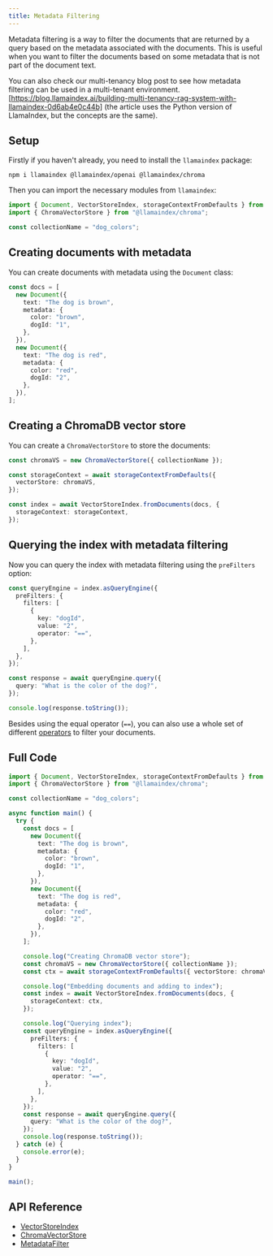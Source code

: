 ```yaml
---
title: Metadata Filtering
---
```


Metadata filtering is a way to filter the documents that are returned by a query based on the metadata associated with the documents. This is useful when you want to filter the documents based on some metadata that is not part of the document text.

You can also check our multi-tenancy blog post to see how metadata filtering can be used in a multi-tenant environment. [https://blog.llamaindex.ai/building-multi-tenancy-rag-system-with-llamaindex-0d6ab4e0c44b] (the article uses the Python version of LlamaIndex, but the concepts are the same).

## Setup

Firstly if you haven't already, you need to install the `llamaindex` package:

```package-install
npm i llamaindex @llamaindex/openai @llamaindex/chroma
```

Then you can import the necessary modules from `llamaindex`:

```ts
import { Document, VectorStoreIndex, storageContextFromDefaults } from "llamaindex";
import { ChromaVectorStore } from "@llamaindex/chroma";

const collectionName = "dog_colors";
```

## Creating documents with metadata

You can create documents with metadata using the `Document` class:

```ts
const docs = [
  new Document({
    text: "The dog is brown",
    metadata: {
      color: "brown",
      dogId: "1",
    },
  }),
  new Document({
    text: "The dog is red",
    metadata: {
      color: "red",
      dogId: "2",
    },
  }),
];
```

## Creating a ChromaDB vector store

You can create a `ChromaVectorStore` to store the documents:

```ts
const chromaVS = new ChromaVectorStore({ collectionName });

const storageContext = await storageContextFromDefaults({
  vectorStore: chromaVS,
});

const index = await VectorStoreIndex.fromDocuments(docs, {
  storageContext: storageContext,
});
```

## Querying the index with metadata filtering

Now you can query the index with metadata filtering using the `preFilters` option:

```ts
const queryEngine = index.asQueryEngine({
  preFilters: {
    filters: [
      {
        key: "dogId",
        value: "2",
        operator: "==",
      },
    ],
  },
});

const response = await queryEngine.query({
  query: "What is the color of the dog?",
});

console.log(response.toString());
```

Besides using the equal operator (`==`), you can also use a whole set of different [operators](/docs/api/interfaces/MetadataFilter#operator) to filter your documents.

## Full Code

```ts
import { Document, VectorStoreIndex, storageContextFromDefaults } from "llamaindex";
import { ChromaVectorStore } from "@llamaindex/chroma";

const collectionName = "dog_colors";

async function main() {
  try {
    const docs = [
      new Document({
        text: "The dog is brown",
        metadata: {
          color: "brown",
          dogId: "1",
        },
      }),
      new Document({
        text: "The dog is red",
        metadata: {
          color: "red",
          dogId: "2",
        },
      }),
    ];

    console.log("Creating ChromaDB vector store");
    const chromaVS = new ChromaVectorStore({ collectionName });
    const ctx = await storageContextFromDefaults({ vectorStore: chromaVS });

    console.log("Embedding documents and adding to index");
    const index = await VectorStoreIndex.fromDocuments(docs, {
      storageContext: ctx,
    });

    console.log("Querying index");
    const queryEngine = index.asQueryEngine({
      preFilters: {
        filters: [
          {
            key: "dogId",
            value: "2",
            operator: "==",
          },
        ],
      },
    });
    const response = await queryEngine.query({
      query: "What is the color of the dog?",
    });
    console.log(response.toString());
  } catch (e) {
    console.error(e);
  }
}

main();
```

## API Reference

- [VectorStoreIndex](/docs/api/classes/VectorStoreIndex)
- [ChromaVectorStore](/docs/api/classes/ChromaVectorStore)
- [MetadataFilter](/docs/api/interfaces/MetadataFilter)
